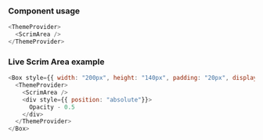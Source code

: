 
### Component usage

```js
<ThemeProvider>
  <ScrimArea />
</ThemeProvider>
```

### Live Scrim Area example

```js live
<Box style={{ width: "200px", height: "140px", padding: "20px", display: "flex", flexDirection: "column", alignItems: "center", justifyContent: "center" }}>
  <ThemeProvider>
    <ScrimArea />
    <div style={{ position: "absolute"}}>
      Opacity - 0.5
    </div>
  </ThemeProvider>
</Box>
```